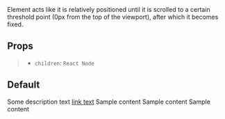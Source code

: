 
<Meta title="Components/StickyBar" component={StickyBar} />

<Title>Sticky Bar</Title>

<Description>
  Element acts like it is relatively positioned until it is scrolled to a
  certain threshold point (0px from the top of the viewport), after which it
  becomes fixed.
</Description>

## Props

> - `children`: `React Node`

## Default

<Canvas>
  <Story name="default">
    <div
      style={{
        maxHeight: "400px",
        overflowY: "scroll",
      }}
    >
      <StickyBar>
        Some description text
        <a href="#">link text</a>
      </StickyBar>
      <Spacer height="5rem" />
      <Box border="default">Sample content</Box>
      <Spacer height="5rem" />
      <Box border="disabled">Sample content</Box>
      <Spacer height="5rem" />
      <Box border="danger">Sample content</Box>
      <div
        style={{
          minHeight: "100vh",
        }}
      />
    </div>
  </Story>
</Canvas>
